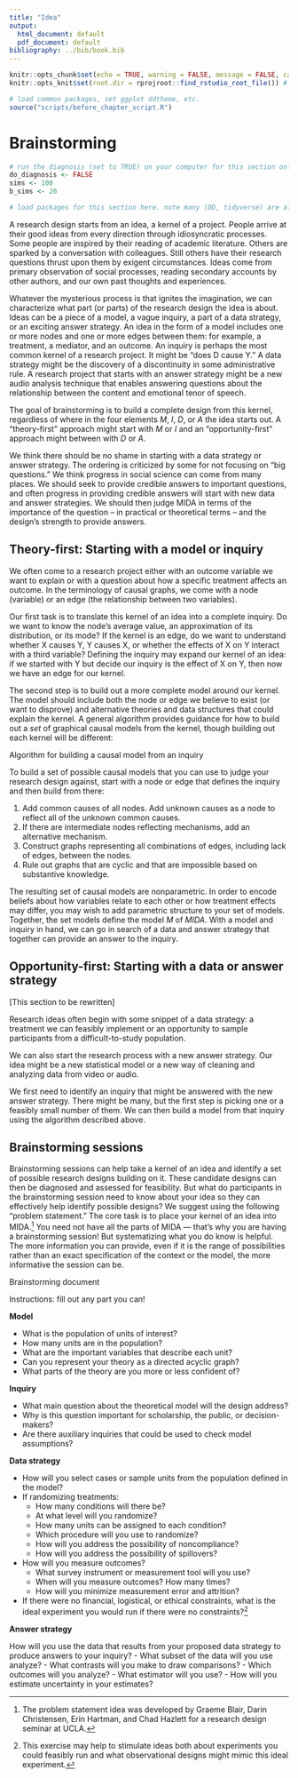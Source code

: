 ```yaml
---
title: "Idea"
output:
  html_document: default
  pdf_document: default
bibliography: ../bib/book.bib
---
```


<!-- note do_bookdown is set in index.rmd, so we know if you're running just this .Rmd or compiling the book-->
```r
knitr::opts_chunk$set(echo = TRUE, warning = FALSE, message = FALSE, cache = FALSE)
knitr::opts_knit$set(root.dir = rprojroot::find_rstudio_root_file()) # files are all relative to RStudio project home
```

```r
# load common packages, set ggplot ddtheme, etc.
source("scripts/before_chapter_script.R")
```

<!-- start post here, do not edit above -->

# Brainstorming

<!-- make sure to rename the section title below -->

```r
# run the diagnosis (set to TRUE) on your computer for this section only before pushing to Github. no diagnosis will ever take place on github.
do_diagnosis <- FALSE
sims <- 100
b_sims <- 20
```

```r
# load packages for this section here. note many (DD, tidyverse) are already available, see scripts/package-list.R
```

A research design starts from an idea, a kernel of a project. People arrive at their good ideas from every direction through idiosyncratic processes. Some people are inspired by their reading of academic literature. Others are sparked by a conversation with colleagues. Still others have their research questions thrust upon them by exigent circumstances. Ideas come from primary observation of social processes, reading secondary accounts by other authors, and our own past thoughts and experiences. 

Whatever the mysterious process is that ignites the imagination, we can characterize what part (or parts) of the research design the idea is about. Ideas can be a piece of a model, a vague inquiry, a part of a data strategy, or an exciting answer strategy. An idea in the form of a model includes one or more nodes and one or more edges between them: for example, a treatment, a mediator, and an outcome. An inquiry is perhaps the most common kernel of a research project. It might be "does D cause Y." A data strategy might be the discovery of a discontinuity in some administrative rule. A research project that starts with an answer strategy might be a new audio analysis technique that enables answering questions about the relationship between the content and emotional tenor of speech.

The goal of brainstorming is to build a complete design from this kernel, regardless of where in the four elements *M*, *I*, *D*, or *A* the idea starts out. A "theory-first" approach might start with *M* or *I* and an "opportunity-first" approach might between with *D* or *A*. 


<!-- - much standard research advice cautions against selecting a data strategy or answer strategy, because it is thought to lead to work that does not meet the goa -->

We think there should be no shame in starting with a data strategy or answer strategy. The ordering is criticized by some for not focusing on "big questions." We think progress in social science can come from many places. We should seek to provide credible answers to important questions, and often progress in providing credible answers will start with new data and answer strategies. We should then judge MIDA in terms of the importance of the question -- in practical or theoretical terms -- and the design's strength to provide answers. 

## Theory-first: Starting with a model or inquiry

We often come to a research project either with an outcome variable we want to explain or with a question about how a specific treatment affects an outcome. In the terminology of causal graphs, we come with a node (variable) or an edge (the relationship between two variables). 

Our first task is to translate this kernel of an idea into a complete inquiry. Do we want to know the node's average value, an approximation of its distribution, or its mode? If the kernel is an edge, do we want to understand whether X causes Y, Y causes X, or whether the effects of X on Y interact with a third variable? Defining the inquiry may expand our kernel of an idea: if we started with Y but decide our inquiry is the effect of X on Y, then now we have an edge for our kernel. 

The second step is to build out a more complete model around our kernel. The model should include both the node or edge we believe to exist (or want to disprove) and alternative theories and data structures that could explain the kernel. A general algorithm provides guidance for how to build out a *set* of graphical causal models from the kernel, though building out each kernel will be different:

:::: {.principles data-latex=""}
::: {.principles-title data-latex=""}
Algorithm for building a causal model from an inquiry
:::

To build a set of possible causal models that you can use to judge your research design against, start with a node or edge that defines the inquiry and then build from there:

1. Add common causes of all nodes. Add unknown causes as a node to reflect all of the unknown common causes.
2. If there are intermediate nodes reflecting mechanisms, add an alternative mechanism. 
3. Construct graphs representing all combinations of edges, including lack of edges, between the nodes.
4. Rule out graphs that are cyclic and that are impossible based on substantive knowledge.

::::

The resulting set of causal models are nonparametric. In order to encode beliefs about how variables relate to each other or how treatment effects may differ, you may wish to add parametric structure to your set of models. Together, the set models define the model *M* of *MIDA*. With a model and inquiry in hand, we can go in search of a data and answer strategy that together can provide an answer to the inquiry. 

## Opportunity-first: Starting with a data or answer strategy

[This section to be rewritten]

Research ideas often begin with some snippet of a data strategy: a treatment we can feasibly implement or an opportunity to sample participants from a difficult-to-study population. 

We can also start the research process with a new answer strategy. Our idea might be a new statistical model or a new way of cleaning and analyzing data from video or audio.

We first need to identify an inquiry that might be answered with the new answer strategy. There might be many, but the first step is picking one or a feasibly small number of them. We can then build a model from that inquiry using the algorithm described above. 



<!-- We need to reverse the process we used to start with a node or edge: here, we need to find the node or edge to study with our treatment, instrument, sampling procedure, or measurement strategy. If we can measure Y, we want to think about what X's might explain variation in Y, or we might just describe its variation. If we can implement treatment Z, we want to think of all the outcomes it might affect. With an instrument, we want to know what endogenous treatments it affects and which outcomes those affect. With a new sampling strategy, we want to know what variables we could measure and causal relationships we could study among the population we can now sample. Now, we use the algorithm for building a model from the inquiry to construct our model. The last step is to identify an answer strategy that can provide a useful answer to the inquiry, given the data produced by the data strategy you started with. Often the answer strategy follows from the data strategy. If we started with an instrument, we would use instrumental variables if the inquiry is the local effect. If the inquiry is the first stage effect or the reduced form effect, we will instead use linear regression or difference-in-means. If we started with a treatment and a way to randomize it, our answer strategy would follow our randomization procedure. We would analyze the data at the level of treatment assignment among randomized units, and account for varying probabilities of assignment. More generally, the design library in Part III can provide general ideas for answer strategies linked to many common data strategies. The answer strategy chapter of Part III provides specific guidance on ensuring the analysis matches the data strategy. -->



<!-- So you have a new modeling strategy -->



## Brainstorming sessions 

Brainstorming sessions can help take a kernel of an idea and identify a set of possible research designs building on it. These candidate designs can then be diagnosed and assessed for feasibility. But what do participants in the brainstorming session need to know about your idea so they can effectively help identify possible designs? We suggest using the following "problem statement." The core task is to place your kernel of an idea into MIDA.^[The problem statement idea was developed by Graeme Blair, Darin Christensen, Erin Hartman, and Chad Hazlett for a research design seminar at UCLA.] You need not have all the parts of MIDA --- that's why you are having a brainstorming session! But systematizing what you do know is helpful. The more information you can provide, even if it is the range of possibilities rather than an exact specification of the context or the model, the more informative the session can be.

<!-- - if cannot specify any of M, I, or D, it will usually be hard to help. a common situation is having a context or a topic of interest. this is fine! but this may not be enough to yield a productive brainstorming session about designs, because the other participants will not know what part *you* are interested in. we can all imagine many theoretical ideas, research questions, and research strategies that would be of interest to ourselves, but until you specify a theoretical kernel, an inquiry, or a data strategy we can't fill in the rest of the blanks for you. -->

:::: {.principles data-latex=""}
::: {.principles-title data-latex=""}
Brainstorming document
:::

Instructions: fill out any part you can!

**Model**
  
- What is the population of units of interest? 
- How many units are in the population? 
- What are the important variables that describe each unit?
- Can you represent your theory as a directed acyclic graph?
- What parts of the theory are you more or less confident of? 
  
**Inquiry**

- What main question about the theoretical model will the design address?
- Why is this question important for scholarship, the public, or decision-makers?
- Are there auxiliary inquiries that could be used to check model assumptions?

**Data strategy**

- How will you select cases or sample units from the population defined in the model?
- If randomizing treatments:
  - How many conditions will there be?
  - At what level will you randomize?
  - How many units can be assigned to each condition? 
  - Which procedure will you use to randomize?
  - How will you address the possibility of noncompliance?
  - How will you address the possibility of spillovers?
- How will you measure outcomes?
  - What survey instrument or measurement tool will you use?
  - When will you measure outcomes? How many times?
  - How will you minimize measurement error and attrition?

- If there were no financial, logistical, or ethical constraints, what is the ideal experiment you would run if there were no constraints?^[This exercise may help to stimulate ideas both about experiments you could feasibly run and what observational designs might mimic this ideal experiment.]
  
**Answer strategy**

How will you use the data that results from your proposed data strategy to produce answers to your inquiry? 
  - What subset of the data will you use analyze?
  - What contrasts will you make to draw comparisons?
  - Which outcomes will you analyze?
  - What estimator will you use?
  - How will you estimate uncertainty in your estimates?

::::
